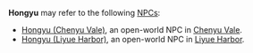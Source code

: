 {{Disambiguation}}
'''Hongyu''' may refer to the following [[NPC]]s:
* [[Hongyu (Chenyu Vale)]], an open-world NPC in [[Chenyu Vale]].
* [[Hongyu (Liyue Harbor)]], an open-world NPC in [[Liyue Harbor]].